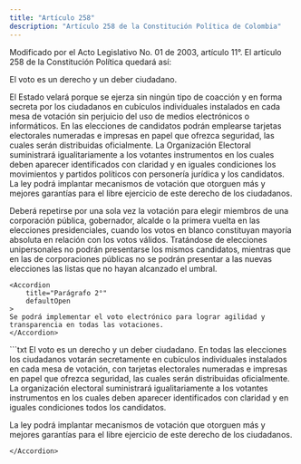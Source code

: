 ```yaml
---
title: "Artículo 258"
description: "Artículo 258 de la Constitución Política de Colombia"
---
```


<Warning>Modificado por el Acto Legislativo No. 01 de 2003, artículo 11°. El artículo 258 de la Constitución Política quedará así: </Warning>

El voto es un derecho y un deber ciudadano. 

El Estado velará porque se ejerza sin ningún tipo de coacción y en forma secreta por los ciudadanos en cubículos individuales instalados en cada mesa de votación sin perjuicio del uso de medios electrónicos o informáticos. En las elecciones de candidatos podrán emplearse tarjetas electorales numeradas e impresas en papel que ofrezca seguridad, las cuales serán distribuidas oficialmente. La Organización Electoral suministrará igualitariamente a los votantes instrumentos en los cuales deben aparecer identificados con claridad y en iguales condiciones los movimientos y partidos políticos con personería jurídica y los candidatos. La ley podrá implantar mecanismos de votación que otorguen más y mejores garantías para el libre ejercicio de este derecho de los ciudadanos.

<AccordionGroup>
    <Accordion
        title="Parágrafo 1°"
        defaultOpen
    >
    Deberá repetirse por una sola vez la votación para elegir miembros de una corporación pública, gobernador, alcalde o la primera vuelta en las elecciones presidenciales, cuando los votos en blanco constituyan mayoría absoluta en relación con los votos válidos. Tratándose de elecciones unipersonales no podrán presentarse los mismos candidatos, mientras que en las de corporaciones públicas no se podrán presentar a las nuevas elecciones las listas que no hayan alcanzado el umbral.
    </Accordion>

    <Accordion
        title="Parágrafo 2°"
        defaultOpen
    >
    Se podrá implementar el voto electrónico para lograr agilidad y transparencia en todas las votaciones.
    </Accordion>

</AccordionGroup>


<Accordion title="Artículo original antes de la modificación:">
```txt 
El voto es un derecho y un deber ciudadano. En todas las elecciones los ciudadanos votarán secretamente en cubículos individuales instalados en cada mesa de votación, con tarjetas electorales numeradas e impresas en papel que ofrezca seguridad, las cuales serán distribuidas oficialmente. La organización electoral suministrará igualitariamente a los votantes instrumentos en los cuales deben aparecer identificados con claridad y en iguales condiciones todos los candidatos.

La ley podrá implantar mecanismos de votación que otorguen más y mejores garantías para el libre ejercicio de este derecho de los ciudadanos. 
```
</Accordion>
